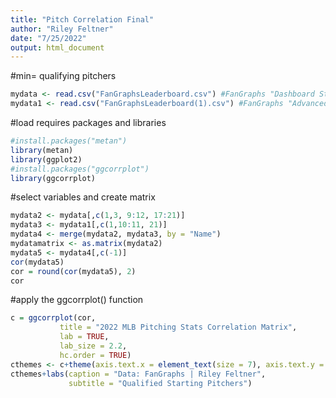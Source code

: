 ```yaml
---
title: "Pitch Correlation Final"
author: "Riley Feltner"
date: "7/25/2022"
output: html_document
---
```


#min= qualifying pitchers
```r
mydata <- read.csv("FanGraphsLeaderboard.csv") #FanGraphs "Dashboard Stats"
mydata1 <- read.csv("FanGraphsLeaderboard(1).csv") #FanGraphs "Advanced" Stats
```



#load requires packages and libraries
```r
#install.packages("metan")
library(metan)
library(ggplot2)
#install.packages("ggcorrplot")
library(ggcorrplot)
```

#select variables and create matrix
```r
mydata2 <- mydata[,c(1,3, 9:12, 17:21)]
mydata3 <- mydata1[,c(1,10:11, 21)]
mydata4 <- merge(mydata2, mydata3, by = "Name") 
mydatamatrix <- as.matrix(mydata2)
mydata5 <- mydata4[,c(-1)]
cor(mydata5)
cor = round(cor(mydata5), 2)
cor
```

#apply the ggcorrplot() function

```r
c = ggcorrplot(cor,
           title = "2022 MLB Pitching Stats Correlation Matrix", 
           lab = TRUE,
           lab_size = 2.2,
           hc.order = TRUE)
cthemes <- c+theme(axis.text.x = element_text(size = 7), axis.text.y = element_text(size = 7))
cthemes+labs(caption = "Data: FanGraphs | Riley Feltner",
             subtitle = "Qualified Starting Pitchers")

```


